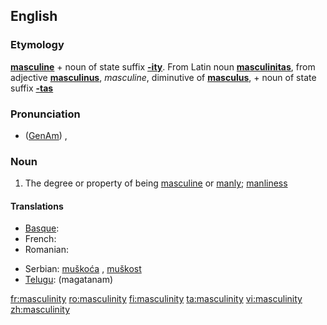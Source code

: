 ==English==

===Etymology===
'''[[masculine]]''' + noun of state suffix '''[[-ity]]'''.  From Latin noun '''[[masculinitas]]''', from adjective '''[[masculinus]]''', ''masculine'', diminutive of '''[[masculus]]''', + noun of state suffix '''[[-tas]]'''

===Pronunciation===
* ([[GenAm]]) {{IPA|/ˌmæskjəˈlɪnɪti/}}, {{SAMPA|/%m{skj@"lInIti/}}

===Noun===
{{en-noun|masculinit|ies}}

# The degree or property of being [[masculine]] or [[manly]]; [[manliness]]

====Translations====
{{trans-top|degree or property of being masculine}}
* [[Basque]]: {{t-|eu|maskulinotasun|xs=Basque}}
* French: {{t+|fr|masculinité|f}}
* Romanian: {{t+|ro|masculinitate|f}}
{{trans-mid}}
* Serbian: [[muškoća]] {{f}}, [[muškost]] {{f}}
* [[Telugu]]: {{t|te|మగతనం|sc=Telu}} (magatanam)
{{trans-bottom}}

[[fr:masculinity]]
[[ro:masculinity]]
[[fi:masculinity]]
[[ta:masculinity]]
[[vi:masculinity]]
[[zh:masculinity]]